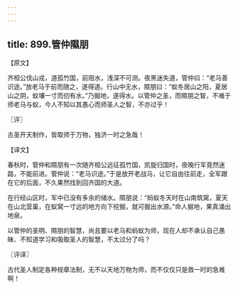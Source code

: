 ```yaml
---
---
---
```

title: 899.管仲隰朋
---



【原文】

齐桓公伐山戎，道孤竹国，前阻水，浅深不可测。夜黑迷失道，管仲曰：“老马善识途。”放老马于前而随之，遂得道。行山中无水，隰朋曰：“蚁冬居山之阳，夏居山之阴，蚁壤一寸而仞有水。”乃掘地，遂得水。以管仲之圣，而隰朋之智，不难于师老马与蚁，今人不知以其愚心而师圣人之智，不亦过乎！

〖评〗

古圣开天制作，皆取师于万物，独济一时之急哉！

【译文】

春秋时，管仲和隰朋有一次随齐桓公远征孤竹国，凯旋归国时，夜晚行军竟然迷路，不能前进。管仲说：“老马识途。”于是放开老战马，让它自由往前走，全军跟在它的后面，不久果然找到回齐国的大道。

在行经山区时，军中已没有多余的储水。隰朋说：“蚂蚁冬天时在山南筑窝，夏天在山北营巢，在蚁窝一寸远的地方向下挖掘，就可掘出水源。”命人掘地，果真涌出地泉。

以管仲的圣明、隰朋的智慧，尚且要以老马和蚂蚁为师，现在人却不承认自己愚昧、不知道学习和吸取圣人的智慧，不太过分了吗？

〖评译〗

古代圣人制定各种规章法制，无不以天地万物为师，而不仅仅只是救一时的急难啊！